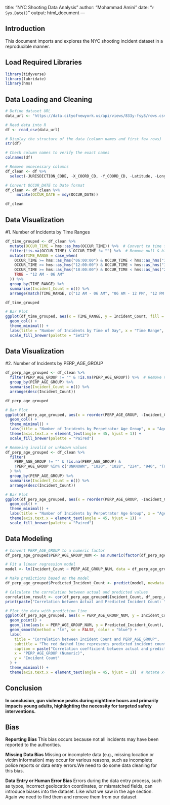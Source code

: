 title: "NYC Shooting Data Analysis"
author: "Mohammad Amini"
date: "`r Sys.Date()`"
output: html_document
---

## Introduction
This document imports and explores the NYC shooting incident dataset in a reproducible manner.

## Load Required Libraries
```{r setup, message=FALSE, warning=FALSE}
library(tidyverse)
library(lubridate)
library(hms)
```

## Data Loading and Cleaning 
```{r }
# Define dataset URL
data_url <- "https://data.cityofnewyork.us/api/views/833y-fsy8/rows.csv?accessType=DOWNLOAD"

# Read data into R
df <- read_csv(data_url)

# Display the structure of the data (column names and first few rows)
str(df)

# Check column names to verify the exact names
colnames(df)

# Remove unnecessary columns 
df_clean <- df %>%
  select(-JURISDICTION_CODE, -X_COORD_CD, -Y_COORD_CD, -Latitude, -Longitude, -Lon_Lat)

# Convert OCCUR_DATE to Date format
df_clean <- df_clean %>%
     mutate(OCCUR_DATE = mdy(OCCUR_DATE))

df_clean

```

## Data Visualization 
#1. Number of Incidents by Time Ranges
```{r }

df_time_grouped <- df_clean %>%
  mutate(OCCUR_TIME = hms::as_hms(OCCUR_TIME)) %>%  # Convert to time format
  filter(!is.na(OCCUR_TIME) & OCCUR_TIME != "") %>%  # Remove null & blank values
  mutate(TIME_RANGE = case_when(
    OCCUR_TIME >= hms::as_hms("06:00:00") & OCCUR_TIME < hms::as_hms("12:00:00") ~ "06 AM - 12 PM",
    OCCUR_TIME >= hms::as_hms("12:00:00") & OCCUR_TIME < hms::as_hms("18:00:00") ~ "12 PM - 06 PM",
    OCCUR_TIME >= hms::as_hms("18:00:00") & OCCUR_TIME < hms::as_hms("24:00:00") ~ "06 PM - 12 AM",
    TRUE ~ "12 AM - 06 AM"
  )) %>%
  group_by(TIME_RANGE) %>%
  summarise(Incident_Count = n()) %>%
  arrange(match(TIME_RANGE, c("12 AM - 06 AM", "06 AM - 12 PM", "12 PM - 06 PM", "06 PM - 12 AM")))

df_time_grouped

# Bar Plot
ggplot(df_time_grouped, aes(x = TIME_RANGE, y = Incident_Count, fill = TIME_RANGE)) +
  geom_col() +
  theme_minimal() +
  labs(title = "Number of Incidents by Time of Day", x = "Time Range", y = "Incident Count") +
  scale_fill_brewer(palette = "Set2")
```

## Data Visualization 
#2. Number of Incidents by PERP_AGE_GROUP
```{r }

df_perp_age_grouped <- df_clean %>%
  filter(PERP_AGE_GROUP != "" & !is.na(PERP_AGE_GROUP)) %>%  # Remove null & blank values
  group_by(PERP_AGE_GROUP) %>%
  summarise(Incident_Count = n()) %>%
  arrange(desc(Incident_Count))

df_perp_age_grouped

# Bar Plot
ggplot(df_perp_age_grouped, aes(x = reorder(PERP_AGE_GROUP, -Incident_Count), y = Incident_Count, fill = PERP_AGE_GROUP)) +
  geom_col() +
  theme_minimal() +
  labs(title = "Number of Incidents by Perpetrator Age Group", x = "Age Group", y = "Incident Count") +
  theme(axis.text.x = element_text(angle = 45, hjust = 1)) +
  scale_fill_brewer(palette = "Paired")

# Removing invalid or unknown values
df_perp_age_grouped <- df_clean %>%
  filter(
    PERP_AGE_GROUP != "" & !is.na(PERP_AGE_GROUP) & 
    !PERP_AGE_GROUP %in% c("UNKNOWN", "1020", "1028", "224", "940", "(null)")
  ) %>%
  group_by(PERP_AGE_GROUP) %>%
  summarise(Incident_Count = n()) %>%
  arrange(desc(Incident_Count))

# Bar Plot
ggplot(df_perp_age_grouped, aes(x = reorder(PERP_AGE_GROUP, -Incident_Count), y = Incident_Count, fill = PERP_AGE_GROUP)) +
  geom_col() +
  theme_minimal() +
  labs(title = "Number of Incidents by Perpetrator Age Group", x = "Age Group", y = "Incident Count") +
  theme(axis.text.x = element_text(angle = 45, hjust = 1)) +
  scale_fill_brewer(palette = "Paired")
```


## Data Modeling
```{r }
# Convert PERP_AGE_GROUP to a numeric factor
df_perp_age_grouped$PERP_AGE_GROUP_NUM <- as.numeric(factor(df_perp_age_grouped$PERP_AGE_GROUP))

# Fit a linear regression model
model <- lm(Incident_Count ~ PERP_AGE_GROUP_NUM, data = df_perp_age_grouped)

# Make predictions based on the model
df_perp_age_grouped$Predicted_Incident_Count <- predict(model, newdata = df_perp_age_grouped)

# Calculate the correlation between actual and predicted values
correlation_result <- cor(df_perp_age_grouped$Incident_Count, df_perp_age_grouped$Predicted_Incident_Count)
print(paste("Correlation between Actual and Predicted Incident Count: ", correlation_result))

# Plot the data with prediction line
ggplot(df_perp_age_grouped, aes(x = PERP_AGE_GROUP_NUM, y = Incident_Count)) +
  geom_point() +
  geom_line(aes(x = PERP_AGE_GROUP_NUM, y = Predicted_Incident_Count), color = "red", linetype = "dashed") +
  geom_smooth(method = "lm", se = FALSE, color = "blue") +
  labs(
    title = "Correlation between Incident Count and PERP_AGE_GROUP",
    subtitle = "The red dashed line represents predicted incident counts based on a linear regression model.",
    caption = paste("Correlation coefficient between actual and predicted incident count: ", round(correlation_result, 2)),
    x = "PERP_AGE_GROUP (Numeric)",
    y = "Incident Count"
  ) +
  theme_minimal() +
  theme(axis.text.x = element_text(angle = 45, hjust = 1))  # Rotate x-axis labels for readability
```


## Conclusion
**In conclusion, gun violence peaks during nighttime hours and primarily impacts young adults, highlighting the necessity for targeted safety interventions.**


## Bias
**Reporting Bias**
This bias occurs because not all incidents may have been reported to the authorities.

**Missing Data Bias**
Missing or incomplete data (e.g., missing location or victim information) may occur for various reasons, such as incomplete police reports or data entry errors.We need to do some data cleaning for this bias.

**Data Entry or Human Error Bias**
Errors during the data entry process, such as typos, incorrect geolocation coordinates, or mismatched fields, can introduce biases into the dataset. Like what we saw in the age section. Again we need to find them and remove them from our dataset